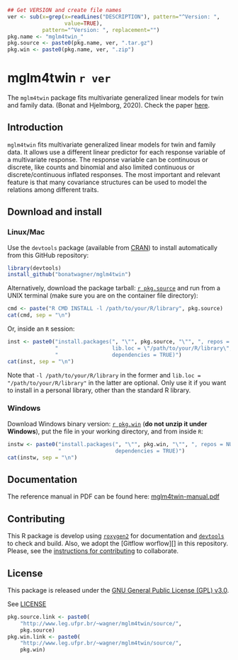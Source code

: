 ```r
## Get VERSION and create file names
ver <- sub(x=grep(x=readLines("DESCRIPTION"), pattern="^Version: ",
                  value=TRUE),
           pattern="^Version: ", replacement="")
pkg.name <- "mglm4twin_"
pkg.source <- paste0(pkg.name, ver, ".tar.gz")
pkg.win <- paste0(pkg.name, ver, ".zip")
```

# mglm4twin `r ver`

The `mglm4twin` package fits multivariate generalized linear models 
for twin and family data. (Bonat and Hjelmborg, 2020). Check the paper
[here](https://link.springer.com/article/10.1007/s10519-021-10095-3).


## Introduction

`mglm4twin` fits multivariate generalized linear models for twin and 
family data. It allows use a different linear predictor for each 
response variable of a multivariate response. 
The response variable can be continuous or discrete, like counts and 
binomial and also limited continuous or discrete/continuous inflated 
responses. The most important and relevant feature is that many covariance 
structures can be used to model the relations among different traits.

## Download and install

### Linux/Mac

Use the `devtools` package (available from
[CRAN](http://cran-r.c3sl.ufpr.br/web/packages/devtools/index.html)) to
install automatically from this GitHub repository:

```r
library(devtools)
install_github("bonatwagner/mglm4twin")
```

Alternatively, download the package tarball: [`r pkg.source`][]
and run from a UNIX terminal (make sure you are on the container file
directory):

```r
cmd <- paste("R CMD INSTALL -l /path/to/your/R/library", pkg.source)
cat(cmd, sep = "\n")
```

Or, inside an `R` session:

```r
inst <- paste0("install.packages(", "\"", pkg.source, "\"", ", repos = NULL,\n",
               "                 lib.loc = \"/path/to/your/R/library\",\n",
               "                 dependencies = TRUE)")
cat(inst, sep = "\n")
```

Note that `-l /path/to/your/R/library` in the former and `lib.loc =
"/path/to/your/R/library"` in the latter are optional. Only use it if
you want to install in a personal library, other than the standard R
library.

### Windows

Download Windows binary version: [`r pkg.win`][] (**do not unzip
it under Windows**), put the file in your working directory, and from
inside `R`:

```r
instw <- paste0("install.packages(", "\"", pkg.win, "\"", ", repos = NULL,\n",
                "                 dependencies = TRUE)")
cat(instw, sep = "\n")
```


## Documentation

The reference manual in PDF can be found here: [mglm4twin-manual.pdf][]

## Contributing

This R package is develop using [`roxygen2`][] for documentation and
[`devtools`] to check and build. Also, we adopt the [Gitflow worflow][]
in this repository. Please, see the
[instructions for contributing](./CONTRIBUTING.md) to collaborate.

## License

This package is released under the
[GNU General Public License (GPL) v3.0][].

See [LICENSE](./LICENSE)

<!-- links -->

```r
pkg.source.link <- paste0(
    "http://www.leg.ufpr.br/~wagner/mglm4twin/source/",
    pkg.source)
pkg.win.link <- paste0(
    "http://www.leg.ufpr.br/~wagner/mglm4twin/source/",
    pkg.win)
```

[GNU General Public License (GPL) v3.0]: http://www.gnu.org/licenses/gpl-3.0.html
[`roxygen2`]: https://github.com/klutometis/roxygen
[`devtools`]: https://github.com/hadley/devtools
[`r pkg.source`]: `r pkg.source.link`
[`r pkg.win`]: `r pkg.win.link`
[mglm4twin-manual.pdf]: http://www.leg.ufpr.br/~wagner/mglm4twin/source/mglm4twin-manual.pdf
[Gitflow workflow]: http://nvie.com/posts/a-successful-git-branching-model/
[Wagner Hugo Bonat]: http://www.leg.ufpr.br/~wagner
